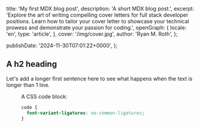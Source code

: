   title: 'My first MDX blog post',
  description: 'A short MDX blog post.',
  excerpt:
    'Explore the art of writing compelling cover letters for full stack developer positions. Learn how to tailor your cover letter to showcase your technical prowess and demonstrate your passion for coding.',
  openGraph: {
    locale: 'en',
    type: 'article',
  },
  cover: '/img/cover.jpg',
  author: 'Ryan M. Roth',
};

  publishDate: '2024-11-30T07:01:22+0000',
};

## A h2 heading

Let's add a longer first sentence here to see what happens
when the text is longer than 1 line.

<Figure
  src="/img/og.png"
  alt="A cryptic motionless bush stone-curlew snuggled into wood chips"
  width={1600}
  height={900}
/>

A CSS code block:

```css
code {
  font-variant-ligatures: no-common-ligatures;
}
```
